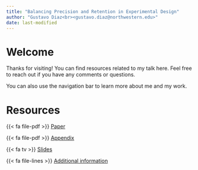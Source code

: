 ```yaml
---
title: "Balancing Precision and Retention in Experimental Design"
author: "Gustavo Diaz<br><gustavo.diaz@northwestern.edu>"
date: last-modified
---
```


# Welcome

Thanks for visiting! You can find resources related to my talk here. Feel free to reach out if you have any comments or questions.

You can also use the navigation bar to learn more about me and my work.

# Resources

{{< fa file-pdf >}} [Paper](https://gustavodiaz.org/files/research/precision_retention.pdf)

{{< fa file-pdf >}} [Appendix](https://gustavodiaz.org/files/research/precision_retention_appendix.pdf)

{{< fa tv >}} [Slides](https://talks.gustavodiaz.org/tulane)

{{< fa file-lines >}} [Additional information](https://talks.gustavodiaz.org/tulane_extra)

